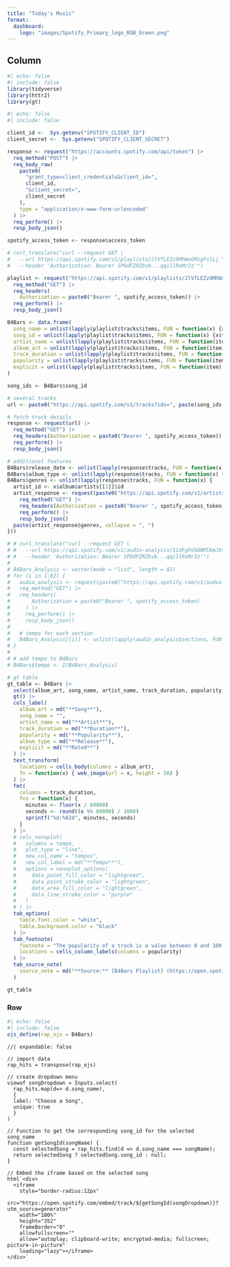 ```yaml
---
title: "Today's Music"
format: 
  dashboard: 
    logo: "images/Spotify_Primary_logo_RGB_Green.png"
---
```


## Column {width="50%"}

```r
#| echo: false
#| include: false
library(tidyverse)
library(httr2)
library(gt)
```


```r
#| echo: false
#| include: false

client_id <-  Sys.getenv("SPOTIFY_CLIENT_ID")
client_secret <-  Sys.getenv("SPOTIFY_CLIENT_SECRET")

response <- request("https://accounts.spotify.com/api/token") |>
  req_method("POST") |>
  req_body_raw(
    paste0(
      "grant_type=client_credentials&client_id=",
      client_id,
      "&client_secret=",
      client_secret
    ),
    type = "application/x-www-form-urlencoded"
  ) |>
  req_perform() |>
  resp_body_json()

spotify_access_token <- response$access_token
```



```r
# curl_translate("curl --request GET \
#   --url https://api.spotify.com/v1/playlists/2lVfLEZz9MhWxGMzgFslLj \
#   --header 'Authorization: Bearer 1POdFZRZbvb...qqillRxMr2z'")

playlist <- request("https://api.spotify.com/v1/playlists/2lVfLEZz9MhWxGMzgFslLj") |> 
  req_method("GET") |> 
  req_headers(
    Authorization = paste0("Bearer ", spotify_access_token)) |> 
  req_perform() |>
  resp_body_json()
```



```r
B4Bars <- data.frame(
  song_name = unlist(lapply(playlist$tracks$items, FUN = function(x) {x$track$name})),
  song_id = unlist(lapply(playlist$tracks$items, FUN = function(x) {x$track$id})),
  artist_name = unlist(lapply(playlist$tracks$items, FUN = function(item) {item$track$album$artists[[1]]$name})),
  album_art = unlist(lapply(playlist$tracks$items, FUN = function(item) {item$track$album$images[[1]]$url})),
  track_duration = unlist(lapply(playlist$tracks$items, FUN = function(item) {item$track$duration_ms})),
  popularity = unlist(lapply(playlist$tracks$items, FUN = function(item) {item$track$popularity})),
  explicit = unlist(lapply(playlist$tracks$items, FUN = function(item) {if (item$track$explicit) "explicit" else "clean"}))
)
```



```r
song_ids <- B4Bars$song_id

# several tracks
url <- paste0("https://api.spotify.com/v1/tracks?ids=", paste(song_ids, collapse = ","))

# fetch track details
response <- request(url) |> 
  req_method("GET") |> 
  req_headers(Authorization = paste0("Bearer ", spotify_access_token)) |> 
  req_perform() |> 
  resp_body_json()

# additional features
B4Bars$release_date <- unlist(lapply(response$tracks, FUN = function(x) {x$album$release_date}))
B4Bars$album_type <- unlist(lapply(response$tracks, FUN = function(x) {x$album$album_type}))
B4Bars$genres <- unlist(lapply(response$tracks, FUN = function(x) {
  artist_id <- x$album$artists[[1]]$id
  artist_response <- request(paste0("https://api.spotify.com/v1/artists/", artist_id)) |> 
    req_method("GET") |> 
    req_headers(Authorization = paste0("Bearer ", spotify_access_token)) |> 
    req_perform() |> 
    resp_body_json()
  paste(artist_response$genres, collapse = ", ")
}))
```


```r
# # curl_translate("curl --request GET \
# #   --url https://api.spotify.com/v1/audio-analysis/11dFghVXANMlKmJXsNCbNl \
# #   --header 'Authorization: Bearer 1POdFZRZbvb...qqillRxMr2z'")
# 
# B4Bars_Analysis <- vector(mode = "list", length = 82)
# for (i in 1:82) {
#   audio_analysis <- request(paste0("https://api.spotify.com/v1/audio-analysis/", B4Bars$song_id[i])) |>
#   req_method("GET") |>
#   req_headers(
#       Authorization = paste0("Bearer ", spotify_access_token)
#     ) |>
#     req_perform() |>
#     resp_body_json()
#   
#   # tempo for each section
#   B4Bars_Analysis[[i]] <- unlist(lapply(audio_analysis$sections, FUN = function(x) {x$tempo }))
# }
# 
# # add tempo to B4Bars
# B4Bars$tempo <- I(B4Bars_Analysis)
```



```r
# gt table
gt_table <- B4Bars |> 
  select(album_art, song_name, artist_name, track_duration, popularity, explicit, album_type, genres) |> 
  gt() |> 
  cols_label( 
    album_art = md("**Song**"), 
    song_name = "", 
    artist_name = md("**Artist**"), 
    track_duration = md("**Duration**"), 
    popularity = md("**Popularity**"),
    album_type = md("**Release**"),
    explicit = md("**Rated**")
  ) |> 
  text_transform( 
    locations = cells_body(columns = album_art),
    fn = function(x) { web_image(url = x, height = 50) }
  ) |> 
  fmt( 
    columns = track_duration, 
    fns = function(x) { 
      minutes <- floor(x / 60000) 
      seconds <- round((x %% 60000) / 1000)
      sprintf("%d:%02d", minutes, seconds) 
    } 
  ) |> 
  # cols_nanoplot(
  #   columns = tempo,
  #   plot_type = "line",
  #   new_col_name = "tempos",
  #   new_col_label = md("**Tempo**"),
  #   options = nanoplot_options(
  #     data_point_fill_color = "lightgreen",
  #     data_point_stroke_color = "lightgreen",
  #     data_area_fill_color = "lightgreen",
  #     data_line_stroke_color = "purple"
  #   )
  # ) |> 
  tab_options(
    table.font.color = "white",
    table.background.color = "black"
  ) |> 
  tab_footnote(
    footnote = "The popularity of a track is a value between 0 and 100, where 100 represents the most popular and 0 represents the least popular. This metric reflects how frequently a track has been played in recent times.",
    locations = cells_column_labels(columns = popularity)
  ) |> 
  tab_source_note(
    source_note = md("**Source:** [B4Bars Playlist] (https://open.spotify.com/playlist/2lVfLEZz9MhWxGMzgFslLj)")
  )

gt_table
```


### Row {height="30%"}

```r
#| echo: false
#| include: false
ojs_define(rap_ojs = B4Bars)
```


```ojs
//| expandable: false

// import data
rap_hits = transpose(rap_ojs)

// create dropdown menu
viewof songDropdown = Inputs.select(
  rap_hits.map(d=> d.song_name),
  {
  label: "Choose a Song",
  unique: true
  }
)

// Function to get the corresponding song_id for the selected song_name
function getSongId(songName) {
  const selectedSong = rap_hits.find(d => d.song_name === songName);
  return selectedSong ? selectedSong.song_id : null;
}

// Embed the iframe based on the selected song
html`<div>
  <iframe
    style="border-radius:12px"
    src="https://open.spotify.com/embed/track/${getSongId(songDropdown)}?utm_source=generator"
    width="100%"
    height="352"
    frameBorder="0"
    allowfullscreen=""
    allow="autoplay; clipboard-write; encrypted-media; fullscreen; picture-in-picture"
    loading="lazy"></iframe>
</div>`

```



